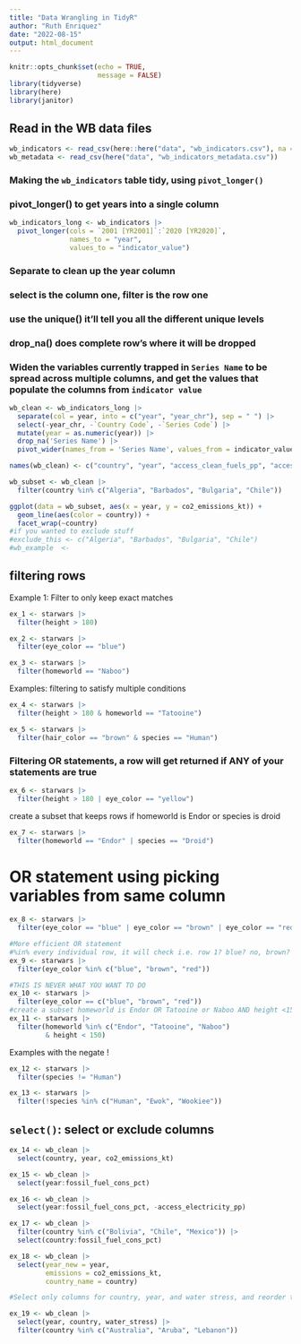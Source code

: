 ```yaml
---
title: "Data Wrangling in TidyR"
author: "Ruth Enriquez"
date: "2022-08-15"
output: html_document
---
```


```r
knitr::opts_chunk$set(echo = TRUE,
                      message = FALSE)
library(tidyverse)
library(here)
library(janitor)
```

## Read in the WB data files

```r
wb_indicators <- read_csv(here::here("data", "wb_indicators.csv"), na = c("..", ""))
wb_metadata <- read_csv(here("data", "wb_indicators_metadata.csv"))
```

### Making the `wb_indicators` table tidy, using `pivot_longer()`

### pivot_longer() to get years into a single column

```r
wb_indicators_long <- wb_indicators |> 
  pivot_longer(cols = `2001 [YR2001]`:`2020 [YR2020]`,
               names_to = "year",
               values_to = "indicator_value")
```

### Separate to clean up the year column

### select is the column one, filter is the row one

### use the unique() it'll tell you all the different unique levels

### drop_na() does complete row's where it will be dropped

### Widen the variables currently trapped in `Series Name` to be spread across multiple columns, and get the values that populate the columns from `indicator value`

```r
wb_clean <- wb_indicators_long |> 
  separate(col = year, into = c("year", "year_chr"), sep = " ") |> 
  select(-year_chr, -`Country Code`, -`Series Code`) |> 
  mutate(year = as.numeric(year)) |> 
  drop_na('Series Name') |> 
  pivot_wider(names_from = 'Series Name', values_from = indicator_value)

names(wb_clean) <- c("country", "year", "access_clean_fuels_pp", "access_electricity_pp", "co2_emissions_kt", "fossil_fuel_cons_pct", "water_stress")

wb_subset <- wb_clean |> 
  filter(country %in% c("Algeria", "Barbados", "Bulgaria", "Chile"))

ggplot(data = wb_subset, aes(x = year, y = co2_emissions_kt)) +
  geom_line(aes(color = country)) +
  facet_wrap(~country)
#if you wanted to exclude stuff
#exclude_this <- c("Algeria", "Barbados", "Bulgaria", "Chile")
#wb_example  <- 
```

## filtering rows

Example 1: Filter to only keep exact matches

```r
ex_1 <- starwars |> 
  filter(height > 180)
```

```r
ex_2 <- starwars |> 
  filter(eye_color == "blue")
```

```r
ex_3 <- starwars |> 
  filter(homeworld == "Naboo")
```

Examples: filtering to satisfy multiple conditions

```r
ex_4 <- starwars |> 
  filter(height > 180 & homeworld == "Tatooine")
```


```r
ex_5 <- starwars |> 
  filter(hair_color == "brown" & species == "Human")
```

### Filtering OR statements, a row will get returned if ANY of your statements are true

```r
ex_6 <- starwars |> 
  filter(height > 180 | eye_color == "yellow")
```

create a subset that keeps rows if homeworld is Endor or species is droid

```r
ex_7 <- starwars |> 
  filter(homeworld == "Endor" | species == "Droid")
```

# OR statement using picking variables from same column

```r
ex_8 <- starwars |> 
  filter(eye_color == "blue" | eye_color == "brown" | eye_color == "red")

#More efficient OR statement
#%in% every individual row, it will check i.e. row 1? blue? no, brown? no, red? no, next! VERSUS == it will cycle through the vectors given i.e. row 1 blue? next row 2 brown?
ex_9 <- starwars |> 
  filter(eye_color %in% c("blue", "brown", "red"))

#THIS IS NEVER WHAT YOU WANT TO DO
ex_10 <- starwars |> 
  filter(eye_color == c("blue", "brown", "red"))
#create a subset homeworld is Endor OR Tatooine or Naboo AND height <150 "," can also be seen as an &
ex_11 <- starwars |> 
  filter(homeworld %in% c("Endor", "Tatooine", "Naboo")
         & height < 150)
```

Examples with the negate !

```r
ex_12 <- starwars |> 
  filter(species != "Human")

ex_13 <- starwars |> 
  filter(!species %in% c("Human", "Ewok", "Wookiee"))
```

## `select()`: select or exclude columns

```r
ex_14 <- wb_clean |> 
  select(country, year, co2_emissions_kt)

ex_15 <- wb_clean |> 
  select(year:fossil_fuel_cons_pct)

ex_16 <- wb_clean |> 
  select(year:fossil_fuel_cons_pct, -access_electricity_pp)
```

```r
ex_17 <- wb_clean |> 
  filter(country %in% c("Bolivia", "Chile", "Mexico")) |> 
  select(country:fossil_fuel_cons_pct)
```

```r
ex_18 <- wb_clean |> 
  select(year_new = year,
         emissions = co2_emissions_kt,
         country_name = country)

#Select only columns for country, year, and water stress, and reorder them as year, country water stress THEN filter to only include observations for any three countries of your choosing

ex_19 <- wb_clean |> 
  select(year, country, water_stress) |> 
  filter(country %in% c("Australia", "Aruba", "Lebanon"))
```

